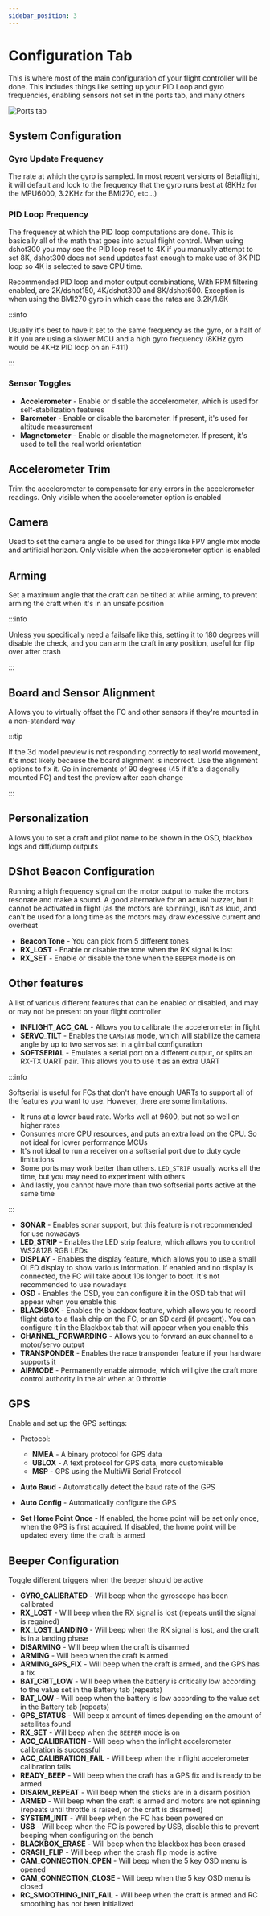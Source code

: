 ```yaml
---
sidebar_position: 3
---
```


# Configuration Tab

This is where most of the main configuration of your flight controller will be done. This includes things 
like setting up your PID Loop and gyro frequencies, enabling sensors not set in the ports tab, and many others

![Ports tab](/img/betaflight_configurator_configuration_tab.png)

## System Configuration

### Gyro Update Frequency

The rate at which the gyro is sampled. In most recent versions of Betaflight, it will default and lock to the frequency 
that the gyro runs best at (8KHz for the MPU6000, 3.2KHz for the BMI270, etc...)

### PID Loop Frequency

The frequency at which the PID loop computations are done. This is basically all of the math that goes into actual 
flight control. When using dshot300 you may see the PID loop reset to 4K if you manually attempt to set 8K, dshot300 
does not send updates fast enough to make use of 8K PID loop so 4K is selected to save CPU time. 

Recommended PID loop and motor output combinations, With RPM filtering enabled, are 2K/dshot150, 4K/dshot300 and 
8K/dshot600. Exception is when using the BMI270 gyro in which case the rates are 3.2K/1.6K 

:::info

Usually it's best to have it set to the same frequency as the gyro, or a half of it if you are using a slower MCU 
and a high gyro frequency (8KHz gyro would be 4KHz PID loop on an F411)

:::

### Sensor Toggles

* **Accelerometer** - Enable or disable the accelerometer, which is used for self-stabilization features
* **Barometer** - Enable or disable the barometer. If present, it's used for altitude measurement
* **Magnetometer** - Enable or disable the magnetometer. If present, it's used to tell the real world orientation

## Accelerometer Trim

Trim the accelerometer to compensate for any errors in the accelerometer readings. Only visible when the 
accelerometer option is enabled

## Camera

Used to set the camera angle to be used for things like FPV angle mix mode and artificial horizon. Only visible 
when the accelerometer option is enabled

## Arming

Set a maximum angle that the craft can be tilted at while arming, to prevent arming the craft when it's in an unsafe 
position

:::info

Unless you specifically need a failsafe like this, setting it to 180 degrees will disable the check, and you can arm 
the craft in any position, useful for flip over after crash

:::

## Board and Sensor Alignment

Allows you to virtually offset the FC and other sensors if they're mounted in a non-standard way

:::tip

If the 3d model preview is not responding correctly to real world movement, it's most likely because the board 
alignment is incorrect. Use the alignment options to fix it. Go in increments of 90 degrees (45 if it's a diagonally mounted FC) 
and test the preview after each change

:::


## Personalization

Allows you to set a craft and pilot name to be shown in the OSD, blackbox logs and diff/dump outputs

## DShot Beacon Configuration

Running a high frequency signal on the motor output to make the motors resonate and make a sound. A good alternative 
for an actual buzzer, but it cannot be activated in flight (as the motors are spinning), isn't as loud, and can't be 
used for a long time as the motors may draw excessive current and overheat

* **Beacon Tone** - You can pick from 5 different tones
* **RX_LOST** - Enable or disable the tone when the RX signal is lost
* **RX_SET** - Enable or disable the tone when the `BEEPER` mode is on

## Other features

A list of various different features that can be enabled or disabled, and may or may not be present on your flight 
controller

* **INFLIGHT_ACC_CAL** - Allows you to calibrate the accelerometer in flight
* **SERVO_TILT** - Enables the `CAMSTAB` mode, which will stabilize the camera angle by up to two servos set in a gimbal 
configuration
* **SOFTSERIAL** - Emulates a serial port on a different output, or splits an RX-TX UART pair. This allows you to use 
it as an extra UART 

:::info

Softserial is useful for FCs that don't have enough UARTs to support all of the features you want to use. However, 
there are some limitations. 
* It runs at a lower baud rate. Works well at 9600, but not so well on higher rates
* Consumes more CPU resources, and puts an extra load on the CPU. So not ideal for lower performance MCUs
* It's not ideal to run a receiver on a softserial port due to duty cycle limitations
* Some ports may work better than others. `LED_STRIP` usually works all the time, but you may need to experiment with others
* And lastly, you cannot have more than two softserial ports active at the same time

:::

* **SONAR** - Enables sonar support, but this feature is not recommended for use nowadays
* **LED_STRIP** - Enables the LED strip feature, which allows you to control WS2812B RGB LEDs
* **DISPLAY** - Enables the display feature, which allows you to use a small OLED display to show various information. 
If enabled and no display is connected, the FC will take about 10s longer to boot. It's not recommended to use nowadays
* **OSD** - Enables the OSD, you can configure it in the OSD tab that will appear when you enable this
* **BLACKBOX** - Enables the blackbox feature, which allows you to record flight data to a flash chip on the FC, or 
an SD card (if present). You can configure it in the Blackbox tab that will appear when you enable this
* **CHANNEL_FORWARDING** - Allows you to forward an aux channel to a motor/servo output
* **TRANSPONDER** - Enables the race transponder feature if your hardware supports it
* **AIRMODE** - Permanently enable airmode, which will give the craft more control authority in the air when at 0 throttle

## GPS

Enable and set up the GPS settings:

* Protocol:

  * **NMEA** - A binary protocol for GPS data
  * **UBLOX** - A text protocol for GPS data, more customisable
  * **MSP** - GPS using the MultiWii Serial Protocol

* **Auto Baud** - Automatically detect the baud rate of the GPS
* **Auto Config** - Automatically configure the GPS
* **Set Home Point Once** - If enabled, the home point will be set only once, when the GPS is first acquired. If disabled, 
the home point will be updated every time the craft is armed

## Beeper Configuration

Toggle different triggers when the beeper should be active

* **GYRO_CALIBRATED** - Will beep when the gyroscope has been calibrated 
* **RX_LOST** - Will beep when the RX signal is lost (repeats until the signal is regained)
* **RX_LOST_LANDING** - Will beep when the RX signal is lost, and the craft is in a landing phase
* **DISARMING** - Will beep when the craft is disarmed
* **ARMING** - Will beep when the craft is armed
* **ARMING_GPS_FIX** - Will beep when the craft is armed, and the GPS has a fix
* **BAT_CRIT_LOW** - Will beep when the battery is critically low according to the value set in the Battery tab (repeats)
* **BAT_LOW** - Will beep when the battery is low according to the value set in the Battery tab (repeats)
* **GPS_STATUS** - Will beep x amount of times depending on the amount of satellites found
* **RX_SET** - Will beep when the `BEEPER` mode is on
* **ACC_CALIBRATION** - Will beep when the inflight accelerometer calibration is successful
* **ACC_CALIBRATION_FAIL** - Will beep when the inflight accelerometer calibration fails
* **READY_BEEP** - Will beep when the craft has a GPS fix and is ready to be armed
* **DISARM_REPEAT** - Will beep when the sticks are in a disarm position
* **ARMED** - Will beep when the craft is armed and motors are not spinning (repeats until throttle is raised, or the craft is disarmed)
* **SYSTEM_INIT** - Will beep when the FC has been powered on
* **USB** - Will beep when the FC is powered by USB, disable this to prevent beeping when configuring on the bench
* **BLACKBOX_ERASE** - Will beep when the blackbox has been erased
* **CRASH_FLIP** - Will beep when the crash flip mode is active
* **CAM_CONNECTION_OPEN** - Will beep when the 5 key OSD menu is opened
* **CAM_CONNECTION_CLOSE** - Will beep when the 5 key OSD menu is closed
* **RC_SMOOTHING_INIT_FAIL** - Will beep when the craft is armed and RC smoothing has not been initialized
